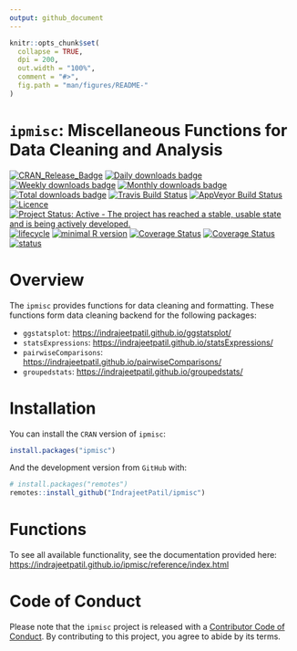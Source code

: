 ```yaml
---
output: github_document
---
```


<!-- README.md is generated from README.Rmd. Please edit that file -->

```r
knitr::opts_chunk$set(
  collapse = TRUE,
  dpi = 200,
  out.width = "100%",
  comment = "#>",
  fig.path = "man/figures/README-"
)
```

# `ipmisc`: Miscellaneous Functions for Data Cleaning and Analysis

[![CRAN_Release_Badge](http://www.r-pkg.org/badges/version-ago/ipmisc)](https://CRAN.R-project.org/package=ipmisc)
[![Daily downloads badge](https://cranlogs.r-pkg.org/badges/last-day/ipmisc?color=blue)](https://CRAN.R-project.org/package=ipmisc)
[![Weekly downloads badge](https://cranlogs.r-pkg.org/badges/last-week/ipmisc?color=blue)](https://CRAN.R-project.org/package=ipmisc)
[![Monthly downloads badge](https://cranlogs.r-pkg.org/badges/last-month/ipmisc?color=blue)](https://CRAN.R-project.org/package=ipmisc)
[![Total downloads badge](https://cranlogs.r-pkg.org/badges/grand-total/ipmisc?color=blue)](https://CRAN.R-project.org/package=ipmisc)
[![Travis Build Status](https://travis-ci.org/IndrajeetPatil/ipmisc.svg?branch=master)](https://travis-ci.org/IndrajeetPatil/ipmisc) 
[![AppVeyor Build Status](https://ci.appveyor.com/api/projects/status/github/IndrajeetPatil/ipmisc?branch=master&svg=true)](https://ci.appveyor.com/project/IndrajeetPatil/ipmisc) 
[![Licence](https://img.shields.io/badge/licence-GPL--3-blue.svg)](https://www.gnu.org/licenses/gpl-3.0.en.html)
[![Project Status: Active - The project has reached a stable, usable state and is being actively developed.](http://www.repostatus.org/badges/latest/active.svg)](http://www.repostatus.org/#active)
[![lifecycle](https://img.shields.io/badge/lifecycle-maturing-blue.svg)](https://www.tidyverse.org/lifecycle/)
[![minimal R version](https://img.shields.io/badge/R%3E%3D-3.5.0-6666ff.svg)](https://cran.r-project.org/)
[![Coverage Status](https://img.shields.io/codecov/c/github/IndrajeetPatil/ipmisc/master.svg)](https://codecov.io/github/IndrajeetPatil/ipmisc?branch=master)
[![Coverage Status](https://coveralls.io/repos/github/IndrajeetPatil/ipmisc/badge.svg?branch=master)](https://coveralls.io/github/IndrajeetPatil/ipmisc?branch=master)
[![status](https://tinyverse.netlify.com/badge/ipmisc)](https://CRAN.R-project.org/package=ipmisc)

# Overview

The `ipmisc` provides functions for data cleaning and formatting. These
functions form data cleaning backend for the following packages:

  - `ggstatsplot`: <https://indrajeetpatil.github.io/ggstatsplot/>
  - `statsExpressions`: <https://indrajeetpatil.github.io/statsExpressions/>
  - `pairwiseComparisons`:
    <https://indrajeetpatil.github.io/pairwiseComparisons/>
  - `groupedstats`: <https://indrajeetpatil.github.io/groupedstats/>

# Installation

You can install the `CRAN` version of `ipmisc`:

```r
install.packages("ipmisc")
```

And the development version from `GitHub` with:

```r
# install.packages("remotes")
remotes::install_github("IndrajeetPatil/ipmisc")
```

# Functions

To see all available functionality, see the documentation provided here:
<https://indrajeetpatil.github.io/ipmisc/reference/index.html>

# Code of Conduct

Please note that the `ipmisc` project is released with a [Contributor Code of Conduct](https://github.com/IndrajeetPatil/ipmisc/blob/master/CODE_OF_CONDUCT.md). 
By contributing to this project, you agree to abide by its terms.

